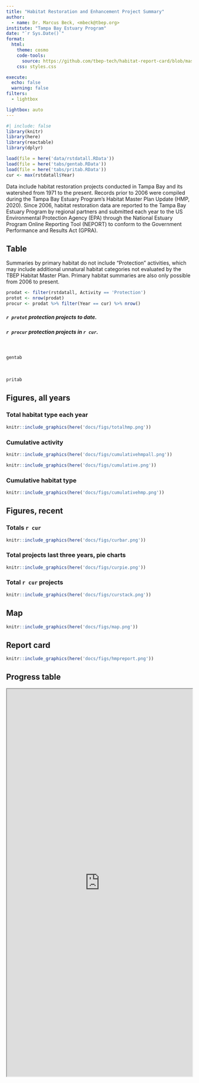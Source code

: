 ```yaml
---
title: "Habitat Restoration and Enhancement Project Summary"
author: 
  - name: Dr. Marcus Beck, <mbeck@tbep.org>
institute: "Tampa Bay Estuary Program"
date: "`r Sys.Date()`"
format:
  html:
    theme: cosmo
    code-tools: 
      source: https://github.com/tbep-tech/habitat-report-card/blob/master/docs/summaries.qmd
    css: styles.css

execute:
  echo: false
  warning: false
filters:
  - lightbox

lightbox: auto
---
```


```r
#| include: false
library(knitr)
library(here)
library(reactable)
library(dplyr)

load(file = here('data/rstdatall.RData'))
load(file = here('tabs/gentab.RData'))
load(file = here('tabs/pritab.RData'))
cur <- max(rstdatall$Year)
```

Data include habitat restoration projects conducted in Tampa Bay and its watershed from 1971 to the present. Records prior to 2006 were compiled during the Tampa Bay Estuary Program's Habitat Master Plan Update (HMP, 2020). Since 2006, habitat restoration data are reported to the Tampa Bay Estuary Program by regional partners and submitted each year to the US Environmental Protection Agency (EPA) through the National Estuary Program Online Reporting Tool (NEPORT) to conform to the Government Performance and Results Act (GPRA).

::: panel-tabset

## Table

::: {.callout-note collapse="true"}
Summaries by primary habitat do not include "Protection" activities, which may include additional unnatural habitat categories not evaluated by the TBEP Habitat Master Plan.  Primary habitat summaries are also only possible from 2006 to present.
:::

```r
prodat <- filter(rstdatall, Activity == 'Protection')
protot <- nrow(prodat)
procur <- prodat %>% filter(Year == cur) %>% nrow()
```

##### **`r protot` protection projects** to date.

##### **`r procur` protection projects** in `r cur`.

<br>

```r
gentab
```

<br>

```r
pritab
```

## Figures, all years

### Total habitat type each year

```r
knitr::include_graphics(here('docs/figs/totalhmp.png'))
```

### Cumulative activity

```r
knitr::include_graphics(here('docs/figs/cumulativehmpall.png'))
```

```r
knitr::include_graphics(here('docs/figs/cumulative.png'))
```

### Cumulative habitat type

```r
knitr::include_graphics(here('docs/figs/cumulativehmp.png'))
```

## Figures, recent

### Totals `r cur`

```r
knitr::include_graphics(here('docs/figs/curbar.png'))
```

### Total projects last three years, pie charts

```r
knitr::include_graphics(here('docs/figs/curpie.png'))
```

### Total `r cur` projects

```r
knitr::include_graphics(here('docs/figs/curstack.png'))
```

## Map

```r
knitr::include_graphics(here('docs/figs/map.png'))
```

## Report card

```r
knitr::include_graphics(here('docs/figs/hmpreport.png'))
```

## Progress table

```{=html}
<iframe height="1050" width="100%" src="https://tbep-tech.github.io/hmpu-workflow/target_table_simple.html"></iframe>
```

:::
